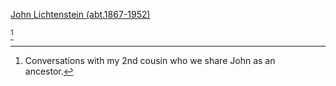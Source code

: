 [[Lichtenstein-153|John Lichtenstein (abt.1867-1952)]]

<ref name="convo CS">
Conversations with my 2nd cousin who we share John as an ancestor.
</ref>